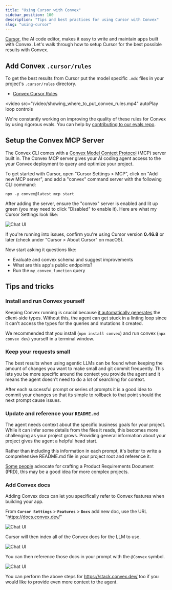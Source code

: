 ```yaml
---
title: "Using Cursor with Convex"
sidebar_position: 100
description: "Tips and best practices for using Cursor with Convex"
slug: "using-cursor"
---
```


[Cursor](https://cursor.com), the AI code editor, makes it easy to write and
maintain apps built with Convex. Let's walk through how to setup Cursor for the
best possible results with Convex.

## Add Convex `.cursor/rules`

To get the best results from Cursor put the model specific `.mdc` files in your
project's `.cursor/rules` directory.

- [Convex Cursor Rules](https://convex.link/convex_rules.mdc)

<video
  src="/video/showing_where_to_put_convex_rules.mp4"
  autoPlay
  loop
  controls
></video>

We're constantly working on improving the quality of these rules for Convex by
using rigorous evals. You can help by
[contributing to our evals repo](https://github.com/get-convex/convex-evals).

## Setup the Convex MCP Server

The Convex CLI comes with a
[Convex Model Context Protocol](/docs/ai/convex-mcp-server.mdx) (MCP) server
built in. The Convex MCP server gives your AI coding agent access to the your
Convex deployment to query and optimize your project.

To get started with Cursor, open "Cursor Settings > MCP", click on "Add new MCP
server", and add a "convex" command server with the following CLI command:

`npx -y convex@latest mcp start`

After adding the server, ensure the "convex" server is enabled and lit up green
(you may need to click "Disabled" to enable it). Here are what my Cursor
Settings look like:

![Chat UI](/img/cursor-with-convex/convex_mcp_setup.webp)

If you're running into issues, confirm you're using Cursor version **0.46.8** or
later (check under "Cursor > About Cursor" on macOS).

Now start asking it questions like:

- Evaluate and convex schema and suggest improvements
- What are this app's public endpoints?
- Run the `my_convex_function` query

## Tips and tricks

### Install and run Convex yourself

Keeping Convex running is crucial because
[it automatically generates](https://docs.convex.dev/cli#run-the-convex-dev-server)
the client-side types. Without this, the agent can get stuck in a linting loop
since it can't access the types for the queries and mutations it created.

We recommended that you install (`npm install convex`) and run convex
(`npx convex dev`) yourself in a terminal window.

### Keep your requests small

The best results when using agentic LLMs can be found when keeping the amount of
changes you want to make small and git commit frequently. This lets you be more
specific around the context you provide the agent and it means the agent doesn't
need to do a lot of searching for context.

After each successful prompt or series of prompts it is a good idea to commit
your changes so that its simple to rollback to that point should the next prompt
cause issues.

### Update and reference your `README.md`

The agent needs context about the specific business goals for your project.
While it can infer some details from the files it reads, this becomes more
challenging as your project grows. Providing general information about your
project gives the agent a helpful head start.

Rather than including this information in each prompt, it's better to write a
comprehensive README.md file in your project root and reference it.

[Some people](https://youtu.be/2PjmPU07KNs?t=145) advocate for crafting a
Product Requirements Document (PRD), this may be a good idea for more complex
projects.

### Add Convex docs

Adding Convex docs can let you specifically refer to Convex features when
building your app.

From **`Cursor Settings`** > **`Features`** > **`Docs`** add new doc, use the
URL "https://docs.convex.dev/"

![Chat UI](/img/cursor-with-convex/adding_convex_docs.webp)

Cursor will then index all of the Convex docs for the LLM to use.

![Chat UI](/img/cursor-with-convex/indexed_docs.webp)

You can then reference those docs in your prompt with the `@Convex` symbol.

![Chat UI](/img/cursor-with-convex/reference_convex_docs.webp)

<Admonition type="tip" title="Add more Convex knowledge">

You can perform the above steps for https://stack.convex.dev/ too if you would
like to provide even more context to the agent.

</Admonition>
